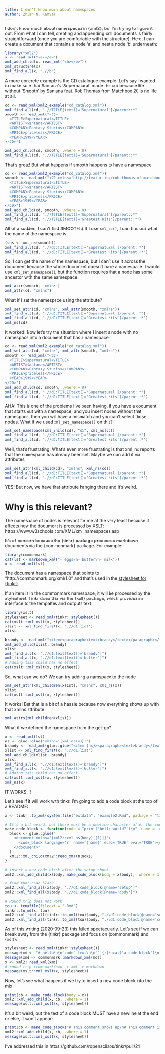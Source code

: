 ```yaml
---
title: I don't know much about namespaces
author: Zhian N. Kamvar
---
```



I don't know much about namespaces in {xml2}, but I'm trying to figure it out. 
From what I can tell, creating and appending xml documents is fairly
straightforward (once you are comfortable with the structure). Here, I can
create a document that contains a node 'a' and nest a node 'b' underneath:

```r
library("xml2")
x <- read_xml("<a></a>")
xml_add_child(x, read_xml("<b></b>"))
xml_structure(x)
xml_find_all(x, ".//b")
```

A more concrete example is the CD catalogue example. Let's say I wanted to make
sure that Santana's 'Supernatural' made the cut because life without 'Smooth'
by Santana feat. Rob Thomas from Matchbox 20 is no life at all.

```r
cd <- read_xml(xml2_example("cd_catalog.xml"))
xml_find_all(cd, ".//TITLE[text()='Supernatural']/parent::*")
smooth <- read_xml("<CD>
  <TITLE>Supernatural</TITLE>
  <ARTIST>Santana</ARTIST>
  <COMPANY>Fantasy Studios</COMPANY>
  <PRICE>priceless</PRICE>
  <YEAR>1999</YEAR>
</CD>")

xml_add_child(cd, smooth, .where = 0)
xml_find_all(cd, ".//TITLE[text()='Supernatural']/parent::*")
```

That's great! But what happens if smooth happens to have a namespace


```r
cd <- read_xml(xml2_example("cd_catalog.xml"))
smooth <- read_xml("<CD xmlns='http://featur.ing/rob-thomas-of-matchbox-20'>
  <TITLE>Supernatural</TITLE>
  <ARTIST>Santana</ARTIST>
  <COMPANY>Fantasy Studios</COMPANY>
  <PRICE>priceless</PRICE>
  <YEAR>1999</YEAR>
</CD>")
xml_add_child(cd, smooth, .where = 0)
xml_find_all(cd, ".//TITLE[text()='Supernatural']/parent::*")
xml_find_all(cd, ".//TITLE[text()='Greatest Hits']/parent::*")
```

All of a sudden, I can't find SMOOTH :(
If I use `xml_ns()`, I can find out what the name of the namespace is. 

```r
(sns <- xml_ns(smooth))
xml_find_all(cd, ".//d1:TITLE[text()='Supernatural']/parent::*")
xml_find_all(cd, ".//d1:TITLE[text()='Greatest Hits']/parent::*")
```

So, I can get the name of the namespace, but I can't use it across the document
because the whole document doesn't have a namespace. I would use 
`xml_set_namespace()`, but the function requires that a node has some ancestor
with the same namespace.

```r
xml_attr(smooth, "xmlns")
xml_attr(cd, "xmlns")
```

What if I set the namespace using the attribute?

```r
xml_set_attr(cd, "xmlns", xml_attr(smooth, "xmlns"))
xml_find_all(cd, ".//d1:TITLE[text()='Supernatural']/parent::*")
xml_find_all(cd, ".//d1:TITLE[text()='Greatest Hits']/parent::*")
xml_ns(cd)
```

It worked! Now let's try the situation where I insert a node with no namespace
into a document that has a namespace

```r
cd <- read_xml(xml2_example("cd_catalog.xml"))
xml_set_attr(cd, "xmlns", xml_attr(smooth, "xmlns"))
smooth <- read_xml("<CD>
  <TITLE>Supernatural</TITLE>
  <ARTIST>Santana</ARTIST>
  <COMPANY>Fantasy Studios</COMPANY>
  <PRICE>priceless</PRICE>
  <YEAR>1999</YEAR>
</CD>")
xml_add_child(cd, smooth, .where = 0)
xml_find_all(cd, ".//d1:TITLE[text()='Supernatural']/parent::*")
xml_find_all(cd, ".//d1:TITLE[text()='Greatest Hits']/parent::*")
```

AHA! This is one of the problems I've been having, if you have a document that
starts out with a namespace, and you insert nodes without that namespace, then
you will have a mismatch and you can't select those nodes. What if we used
`xml_set_namespace()` on this?

```r
xml_set_namespace(xml_child(cd), "d1", xml_ns(cd))
xml_find_all(cd, ".//d1:TITLE[text()='Supernatural']/parent::*")
xml_find_all(cd, ".//d1:TITLE[text()='Greatest Hits']/parent::*")
```

Well, that's frustrating. What's even more frustrating is that xml_ns reports
that the namespace has already been set. Maybe we can add it via attributes

```r
xml_set_attr(xml_child(cd), "xmlns", xml_ns(cd))
xml_find_all(cd, ".//d1:TITLE[text()='Supernatural']/parent::*")
xml_find_all(cd, ".//d1:TITLE[text()='Greatest Hits']/parent::*")
```

YES! But now, we have that attribute hanging there and it's weird. 

# Why is this relevant?

The namespace of nodes is relevant for me at the very least because it affects
how the document is processed by XSLT: https://www.w3schools.com/XML/xml_namespaces.asp

It's of concern because the {tinkr} package processes markdown documents via
the {commonmark} package. For example:

```r
library(commonmark)
cat(lst <- markdown_xml("- eggs\n- butter\n- milk"))
x <- read_xml(lst)
```

The document has a namespace that points to "http://commonmark.org/xml/1.0" and
that's used in the [stylesheet for {tinkr}](https://github.com/ropenscilabs/tinkr/blob/4980e816d876a86bb1ea07fe2b564701bc4bce22/inst/stylesheets/xml2md_gfm.xsl#L4-L5).

If an item is in the commonmark namespace, it will be processed by the
stylesheet. Tinkr does this via the {xslt} package, which provides an interface to the tempaltes and outputs text:

```r
library(xslt)
stylesheet <- read_xml(tinkr::stylesheet())
cat(xslt::xml_xslt(x, stylesheet))
xlist <- xml_find_first(x, ".//d1:list")
xlist
```

```r
brandy <- read_xml("<item><paragraph><text>brandy</text></paragraph></item>")
xml_add_child(xlist, brandy)
xlist
xml_find_all(x, ".//d1:text[text()='brandy']")
xml_find_all(x, ".//d1:text[text()='butter']")
# Adding this child has no effect
cat(xslt::xml_xslt(x, stylesheet))
```

So, what can we do? We can try adding a namspace to the node


```r
xml_set_attr(xml_children(xlist), "xmlns", xml_ns(x))
xlist
cat(xslt::xml_xslt(x, stylesheet))
```

It works! But that is a bit of a hassle because now everything shows up with
that xmlns attribute:

```r
xml_attrs(xml_children(xlist))
```

What if we defined the namespace from the get-go?


```r
x <- read_xml(lst)
ns <- glue::glue("xmlns='{xml_ns(x)}'")
brandy <- read_xml(glue::glue("<item {ns}><paragraph><text>brandy</text></paragraph></item>"))
xlist <- xml_find_first(x, ".//d1:list")
xml_add_child(xlist, brandy)
xlist
xml_find_all(x, ".//d1:text[text()='brandy']")
xml_find_all(x, ".//d1:text[text()='butter']")
# Adding this child has no effect
cat(xslt::xml_xslt(x, stylesheet))
xml_ns(x)
```


IT WORKS!!!!

Let's see if it will work with tinkr. I'm going to add a code block at the top
of a README:

```r
x <- tinkr::to_xml(system.file("extdata", "example2.Rmd", package = "tinkr"))

# It's a bit weird, but there must be a newline character after the code
make_code_block <- function(code = "print('hello world?')\n", name = 'cody', body) {
  block <- glue::glue("
    <document xmlns='{xml2::xml_ns(body)[[1]]}'>
      <code_block language='r' name='{name}' echo='TRUE' eval='TRUE'>{code}</code_block>
    </document>"
  )
  xml2::xml_child(xml2::read_xml(block))
}

# insert a new code block after the setup chunk
xml2::xml_add_child(x$body, make_code_block(body = x$body), .where = 1)

# find that code block
xml2::xml_find_all(x$body, ".//d1:code_block[@name='setup']")
xml2::xml_find_all(x$body, ".//d1:code_block[@name='cody']")

# Round trip does not work
tou <- tempfile(fileext = ".Rmd")
tinkr::to_md(x, tou)
xml2::xml_find_all(tinkr::to_xml(tou)$body, ".//d1:code_block[@name='setup']")
xml2::xml_find_all(tinkr::to_xml(tou)$body, ".//d1:code_block[@name='cody']")
```

As of this writing (2020-09-23) this failed spectacularly. Let's see if we can
break away from the {tinkr} package and focus on {commonmark} and {xslt}:


```r
stylesheet <- read_xml(tinkr::stylesheet())
message(md <- "# hello\n\n`code` text\n\n```{r}\ncat('a code block')\n```")
message(xmd <- commonmark::markdown_xml(md))
x <- xml2::read_xml(xmd)
# round trip from markdown -> xml -> markdown
message(xslt::xml_xslt(x, stylesheet))
```

Now, let's see what happens if we try to insert a new code block into the mix

```r
print(cb <- make_code_block(body = x))
xml2::xml_add_child(x, cb, .where = 1)
message(xslt::xml_xslt(x, stylesheet))
```

It's  a bit weird, but the text of a code block MUST have a newline at the end
or else, it won't appear:


```r
print(cb <- make_code_block("# This comment shows up\n# This comment is hidden", body = x))
xml2::xml_add_child(x, cb, .where = 1)
message(xslt::xml_xslt(x, stylesheet))
```

I've addressed this in https://github.com/ropenscilabs/tinkr/pull/24










